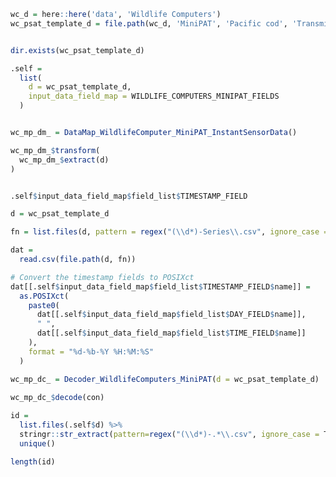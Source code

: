 ```r
wc_d = here::here('data', 'Wildlife Computers')
wc_psat_template_d = file.path(wc_d, 'MiniPAT', 'Pacific cod', 'Transmitted data', '183970')


dir.exists(wc_psat_template_d)
```

```r
.self = 
  list(
    d = wc_psat_template_d,
    input_data_field_map = WILDLIFE_COMPUTERS_MINIPAT_FIELDS
  )


wc_mp_dm_ = DataMap_WildlifeComputer_MiniPAT_InstantSensorData()

wc_mp_dm_$transform(
  wc_mp_dm_$extract(d)
)


.self$input_data_field_map$field_list$TIMESTAMP_FIELD

d = wc_psat_template_d

fn = list.files(d, pattern = regex("(\\d*)-Series\\.csv", ignore_case = T))[[1]]

dat = 
  read.csv(file.path(d, fn))

# Convert the timestamp fields to POSIXct
dat[[.self$input_data_field_map$field_list$TIMESTAMP_FIELD$name]] = 
  as.POSIXct(
    paste0(
      dat[[.self$input_data_field_map$field_list$DAY_FIELD$name]], 
      " ", 
      dat[[.self$input_data_field_map$field_list$TIME_FIELD$name]]
    ), 
    format = "%d-%b-%Y %H:%M:%S"
  )

wc_mp_dc_ = Decoder_WildlifeComputers_MiniPAT(d = wc_psat_template_d)
  
wc_mp_dc_$decode(con)

id = 
  list.files(.self$d) %>% 
  stringr::str_extract(pattern=regex("(\\d*)-.*\\.csv", ignore_case = T), group=1) %>% 
  unique()

length(id)


```


